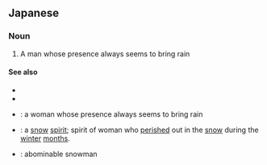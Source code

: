 ==Japanese==
{{ja-kanjitab|あめ|おとこ|yomi=k}}

===Noun===
{{ja-noun|あめ おとこ}}

# A man whose presence always seems to bring rain

====See also====
* {{pedialite|lang=ja}}
* {{pedialite|Ame Otoko}}
* {{ja-r|雨女|あめ おんな}}: a woman whose presence always seems to bring rain
* {{ja-r|雪女|ゆき おんな}}: a [[snow]] [[spirit]]; spirit of woman who [[perish]]ed out in the [[snow]] during the [[winter]] [[month]]s.
* {{ja-r|雪男|ゆき おとこ}}: abominable snowman {{qualifier|modern calque from English, not related to the mythology of the ''雪女''}}
